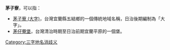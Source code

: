 '''茅子寮'''，可以指：
* [[茅子寮_(大字)|茅子寮 (大字)]]，台灣宜蘭縣五結鄉的一個傳統地域名稱，日治後期編制為「大字」。
* [[茅仔藔堡|茅仔藔堡]]，台灣清治時期至日治前期宜蘭平原的一個堡。
{{disambig}}
[[Category:三字地名消歧义|Category:三字地名消歧义]]